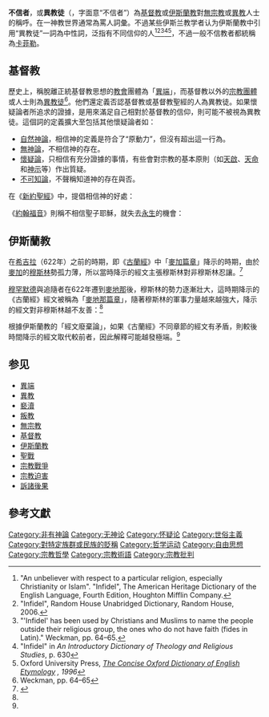 {{redirect|異教徒|其他有關含義|異教}}'''不信者'''，或'''異教徒'''（{{lang-en|Infidel}}，字面意“不信者”）為[[基督教|基督教]]或[[伊斯蘭教|伊斯蘭教]]對[[無宗教|無宗教]]或[[異教|異教]]人士的稱呼。在一神教世界通常為罵人詞彙。不過某些伊斯兰教学者认为伊斯蘭教中引用“異教徒”一詞為中性詞，泛指有不同信仰的人<ref>"An unbeliever with respect to a particular religion, especially Christianity or Islam". "Infidel", The American Heritage Dictionary of the English Language, Fourth Edition, Houghton Mifflin Company.</ref><ref>"Infidel", Random House Unabridged Dictionary, Random House, 2006.</ref><ref>"'Infidel' has been used by Christians and Muslims to name the people outside their religious group, the ones who do not have faith (fides in Latin)." Weckman, pp. 64–65.</ref><ref name="Intro"> "Infidel" in ''An Introductory Dictionary of Theology and Religious Studies'', p. 630</ref><ref>Oxford University Press, ''[http://www.encyclopedia.com/doc/1O27-infidel.html The Concise Oxford Dictionary of English Etymology] {{Wayback|url=http://www.encyclopedia.com/doc/1O27-infidel.html |date=20090112172934 }}, 1996''</ref>，不過一般不信教者都統稱為[[卡菲勒|卡菲勒]]。

==基督教==
歷史上，稱脫離正統基督教思想的[[教會|教會]]團體為「[[異端|異端]]」，而基督教以外的[[宗教團體|宗教團體]]或人士則為[[異教徒|異教徒]]<ref>Weckman, pp. 64–65</ref>。他們還定義否認基督教或基督教聖經的人為異教徒。如果懷疑論者所追求的證據，是用來滿足自己相對於基督教的信仰，則可能不被視為異教徒。這個詞的定義擴大至包括其他懷疑論者如：
*[[自然神論|自然神論]]，相信神的定義是符合了“原動力”，但沒有超出這一行為。
*[[無神論|無神論]]，不相信神的存在。
*[[懷疑論|懷疑論]]，只相信有充分證據的事情，有些會對宗教的基本原則（如[[啟示|天啟]]、[[天命|天命]]和[[神示|神示]]等）作出質疑。
*[[不可知論|不可知論]]，不聲稱知道神的存在與否。

在《[[新約聖經|新約聖經]]》中，提倡相信神的好處：

{{Cquote|人非有信，就不能得神的喜悅；因為到 神面前來的人，必須信有 神，且信祂賞賜那尋求祂的人。|希伯來書11章6節}}

《[[約翰福音|約翰福音]]》則稱不相信聖子耶穌，就失去[[永生|永生]]的機會：

{{Cquote|信祂的人不被定罪，不信的人罪已經定了，因為他不信神獨生子的名。|約翰福音3章18節}}

{{Cquote|信子的人有永生，不信子的人得不著永生，神的震怒常在他身上。|約翰福音3章36節}}

==伊斯蘭教==
{{main|卡菲爾}}

在[[希吉拉|希吉拉]]（622年）之前的時期，即《[[古蘭經|古蘭經]]》中「[[麥加篇章|麥加篇章]]」降示的時期，由於[[麥加|麥加]]的[[穆斯林|穆斯林]]勢孤力薄，所以當時降示的經文主張穆斯林對非穆斯林忍讓。<ref name=vccstm2004>{{Cite web |url=http://www.vccstm.ca/Otm/issue132/0409bf02.htm |title=認識伊斯蘭　和平乎? 暴戾乎? |accessdate=2015-11-22 |archive-date=2020-11-04 |archive-url=https://web.archive.org/web/20201104075418/http://www.vccstm.ca/Otm/issue132/0409bf02.htm |dead-url=no }}</ref>

[[穆罕默德|穆罕默德]]與追隨者在622年遷到[[麥地那|麥地那]]後，穆斯林的勢力逐漸壯大，這時期降示的《古蘭經》經文被稱為「[[麥地那篇章|麥地那篇章]]」，隨著穆斯林的軍事力量越來越強大，降示的經文對非穆斯林越不友善：<ref name=vccstm2004/>

{{Cquote|在真主看來，最劣等的動物確是不信道的人，他們是不信道的。|《古蘭經》第8章55節}}

{{Cquote|信-{}-道的人們啊！你們不要以不同教的人為心腹，他們不遺餘力謀害你們，他們希望你們遭難，他們的口中已吐露怨恨，他們的胸中所隱諱的，尤為惡毒。我確已為你們闡明許多跡象，如果你們是能了解的。|《古蘭經》第3章118節}}

{{Cquote|信-{}-道的人們啊！你們不要以猶太教徒和基督教徒為盟友。他們各為其同教的盟友。你們中誰以他們為盟友，誰是他們的同教。真主必定不引導不義的民眾。|《古蘭經》第5章51節}}

{{Cquote|當抵抗不信真主和末日，不遵真主及其使者的戒律，不奉真教的人，即[[有經者|曾受天經的人]]，你們要與他們戰鬥，直到他們依照自己的能力，規規矩矩地交納[[吉茲亞|丁稅]]。|《古蘭經》第9章29節}}

{{Cquote|先知啊！你當對不信道者和偽信者戰鬥並嚴厲地對待他們，他們的歸宿是火獄，那歸宿真惡劣！|《古蘭經》第9章73節}}

{{Cquote|信-{}-道的人們啊！你們要討伐鄰近你們的不信道者，使他們感覺到你們的嚴厲。你們知道，真主是和敬畏者在一起的。|《古蘭經》第9章123節}}

根據伊斯蘭教的「經文廢棄論」，如果《古蘭經》不同章節的經文有矛盾，則較後時間降示的經文取代較前者，因此解釋可能越發極端。<ref name=vccstm2004/>

==参见==
*[[異端|異端]]
*[[異教|異教]]
*[[褻瀆|褻瀆]]
*[[叛教|叛教]]
*[[無宗教|無宗教]]
*[[基督教|基督教]]
*[[伊斯蘭教|伊斯蘭教]]
*[[聖戰|聖戰]]
*[[宗教戰爭|宗教戰爭]]
*[[宗教迫害|宗教迫害]]
*[[訴諸後果|訴諸後果]]

==參考文獻==
<div class="references-small">
<references></references>
</div>


[[Category:非有神論|Category:非有神論]]
[[Category:无神论|Category:无神论]]
[[Category:怀疑论|Category:怀疑论]]
[[Category:世俗主義|Category:世俗主義]]
[[Category:對特定族群或民族的貶稱|Category:對特定族群或民族的貶稱]]
[[Category:哲学运动|Category:哲学运动]]
[[Category:自由思想|Category:自由思想]]
[[Category:宗教哲學|Category:宗教哲學]]
[[Category:宗教術語|Category:宗教術語]]
[[Category:宗教批判|Category:宗教批判]]